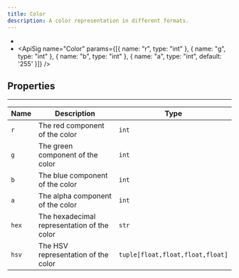 ```yaml
---
title: Color
description: A color representation in different formats.
---
```

- <ApiSig name="Color" />
- <ApiSig name="Color" params={[{ name: "r", type: "int" }, { name: "g", type: "int" }, { name: "b", type: "int" }, { name: "a", type: "int", default: '255' }]} />

## Properties
<hr style={{marginBottom: 0}} />

| Name | Description | Type |
| --- | --- | --- |
| `r` | The red component of the color | `int` |
| `g` | The green component of the color | `int` |
| `b` | The blue component of the color | `int` |
| `a` | The alpha component of the color | `int` |
| `hex` | The hexadecimal representation of the color | `str` |
| `hsv` | The HSV representation of the color | `tuple[float,float,float,float]` |
